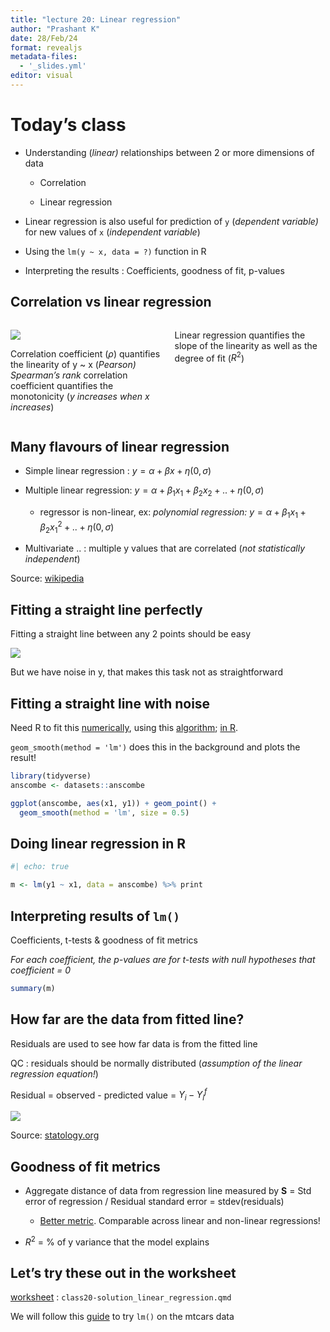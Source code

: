 ```yaml
---
title: "lecture 20: Linear regression"
author: "Prashant K"
date: 28/Feb/24
format: revealjs
metadata-files: 
  - '_slides.yml'
editor: visual
---
```


# Today's class

-   Understanding (*linear)* relationships between 2 or more dimensions of data

    -   Correlation

    -   Linear regression

-   Linear regression is also useful for prediction of `y` (*dependent variable)* for new values of `x` (*independent variable*)

-   Using the `lm(y ~ x, data = ?)` function in R

-   Interpreting the results : Coefficients, goodness of fit, p-values

## Correlation vs linear regression

::: columns
::: {.column width="50%"}
![](img/correlation_coefficient.png)

Correlation coefficient ($\rho$) quantifies the linearity of y \~ x (*Pearson)\
Spearman's rank* correlation coefficient quantifies the monotonicity (*y increases when x increases*)
:::

::: {.column width="50%"}
Linear regression quantifies the slope of the linearity as well as the degree of fit ($R^2$)
:::
:::

## Many flavours of linear regression {.smaller}

-   Simple linear regression : $y = \alpha + \beta x + \eta(0, \sigma)$

-   Multiple linear regression: $y = \alpha + \beta_1 x_1 + \beta_2 x_2 + ..+ \eta(0, \sigma)$

    -   regressor is non-linear, ex: *polynomial regression:* $y = \alpha + \beta_1 x_1 + \beta_2 x_1^2 + ..+ \eta(0, \sigma)$

-   Multivariate .. : multiple y values that are correlated (*not statistically independent*)

::: aside
Source: [wikipedia](https://en.wikipedia.org/wiki/Linear_regression)
:::

## Fitting a straight line perfectly {.smaller}

Fitting a straight line between any 2 points should be easy

![](img/line_fitting.jpg)

But we have noise in y, that makes this task not as straightforward

## Fitting a straight line with noise {.smaller}

Need R to fit this [numerically](https://en.wikipedia.org/wiki/Numerical_methods_for_linear_least_squares), using this [algorithm](https://stats.libretexts.org/Bookshelves/Introductory_Statistics/OpenIntro_Statistics_(Diez_et_al)./07%3A_Introduction_to_Linear_Regression/7.03%3A_Fitting_a_Line_by_Least_Squares_Regression); [in R](http://madrury.github.io/jekyll/update/statistics/2016/07/20/lm-in-R.html).

`geom_smooth(method = 'lm')` does this in the background and plots the result!

```r
library(tidyverse)
anscombe <- datasets::anscombe

ggplot(anscombe, aes(x1, y1)) + geom_point() + 
  geom_smooth(method = 'lm', size = 0.5)
```

## Doing linear regression in R

```r
#| echo: true

m <- lm(y1 ~ x1, data = anscombe) %>% print
```

## Interpreting results of `lm()`  {.smaller}

Coefficients, t-tests & goodness of fit metrics

*For each coefficient, the p-values are for t-tests with null hypotheses that coefficient = 0*

```r

summary(m)
```

## How far are the data from fitted line?

Residuals are used to see how far data is from the fitted line

QC : residuals should be normally distributed (*assumption of the linear regression equation!*)

Residual = observed - predicted value = $Y_i - Y^f_i$

![](img/lm-residual.jpg)

::: .aside
Source: [statology.org](https://www.statology.org/standardized-residuals-in-r/)
:::

## Goodness of fit metrics

-   Aggregate distance of data from regression line measured by **S** = Std error of regression / Residual standard error = stdev(residuals)

    -   [Better metric](https://statisticsbyjim.com/regression/standard-error-regression-vs-r-squared/). Comparable across linear and non-linear regressions!

-   $R^2$ = % of y variance that the model explains

## Let's try these out in the worksheet

[worksheet](https://github.com/BIOS-538/class-worksheets/blob/main/scripts/class20-solution_linear_regression.qmd) : `class20-solution_linear_regression.qmd`

We will follow this [guide](https://modernstatisticswithr.com/regression.html#linearmodels) to try `lm()` on the mtcars data
